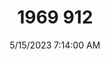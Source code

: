 ---
width: 5539
height: 3693
title: 1969 912
description: Yellow 1969 Porsche 912 Coupe 5-Speed shot in Austin, TX.
date: 5/15/2023 7:14:00 AM
cameraMake: Sony
cameraModel: ILCE-7M3
lens: 85mm F1.4 DG DN | Art 020
settingsfStop: f/1.8
settingsISO: ISO 125
settingsShutter: 1/4000
settingsFocalLength: 85 mm
---